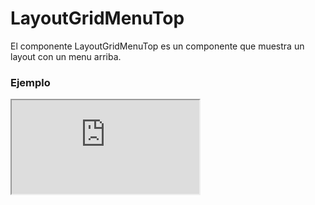 
# LayoutGridMenuTop

El componente LayoutGridMenuTop es un componente que muestra un layout con un menu arriba.

### Ejemplo

<Iframe src="https://fenextjs-component-storybook.vercel.app/iframe.html?args=&id=layout-layoutgridmenutop--index&viewMode=story" />

### Importacion

Para importar el componente LayoutGridMenuTop, se puede hacer desde fenextjs o fenextjs-component

```tsx copy
import {
  LayoutGridMenuTop,
  LayoutGridMenuTopProps,
} from "fenextjs/cjs/component/Layout/Grid/GridMenuTop";
```

o

```tsx copy
import {
  LayoutGridMenuTop,
  LayoutGridMenuTopProps,
} from "fenextjs-component/cjs/Layout/Grid/GridMenuTop";
```

### Parametros

| Parametro           |        Tipo       | Requerido | Default | Descripcion                                           |
| ------------------- | :---------------: | :-------: | :-----: | :---------------------------------------------------- |
| loader              |     `boolean`     |    No     |         | Indica si la página está actualmente en estado de carga. |
| menuTop             |    `ReactNode`    |    No     |         | Menú superior del diseño.                              |
| usePageProgress     |     `boolean`     |    No     |         | Utilizar barra de progreso de página.                  |

### Storybook

Para ver el storybook del componente lo puede hacer con este [link](https://fenextjs-component-storybook.vercel.app/?path=/story/layout-layoutgridmenutop--index)

### Usos

- Uso básico del componente LayoutGridMenuTop

```tsx copy
<LayoutGridMenuTop
  menuTop={
    <>
      <h3>It is Menu Top</h3>
    </>
  }
>
  <>
    <h1>It is Body</h1>
    <p>
      Lorem ipsum dolor, sit amet consectetur adipisicing elit. Aperiam
      laboriosam qui expedita nostrum facere consequuntur labore blanditiis
      perspiciatis ducimus est, iure dolorem nesciunt numquam modi hic, sit
      repellat at iste?
    </p>
  </>
</LayoutGridMenuTop>
```

